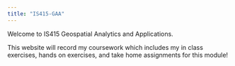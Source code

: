 ```yaml
---
title: "IS415-GAA"
---
```


Welcome to IS415 Geospatial Analytics and Applications.

This website will record my coursework which includes my in class exercises, hands on exercises, and take home assignments for this module!
